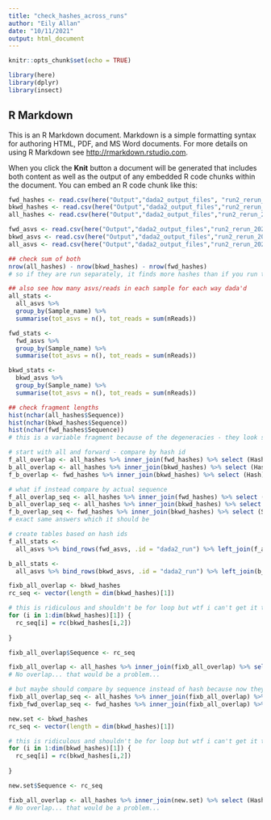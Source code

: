 ```yaml
---
title: "check_hashes_across_runs"
author: "Eily Allan"
date: "10/11/2021"
output: html_document
---
```


```r
knitr::opts_chunk$set(echo = TRUE)

library(here)
library(dplyr)
library(insect)
```

## R Markdown

This is an R Markdown document. Markdown is a simple formatting syntax for authoring HTML, PDF, and MS Word documents. For more details on using R Markdown see <http://rmarkdown.rstudio.com>.

When you click the **Knit** button a document will be generated that includes both content as well as the output of any embedded R code chunks within the document. You can embed an R code chunk like this:

```r
fwd_hashes <- read.csv(here("Output","dada2_output_files", "run2_rerun_20211013","COI_fwds_hash_key.csv"))
bkwd_hashes <- read.csv(here("Output","dada2_output_files","run2_rerun_20211013","COI_bkwds_hash_key.csv"))
all_hashes <- read.csv(here("Output","dada2_output_files","run2_rerun_20211008","COI_hash_key.csv"))

fwd_asvs <- read.csv(here("Output","dada2_output_files","run2_rerun_20211013","COI_fwds_ASV_table.csv"))
bkwd_asvs <- read.csv(here("Output","dada2_output_files","run2_rerun_20211013","COI_bkwds_ASV_table.csv"))
all_asvs <- read.csv(here("Output","dada2_output_files","run2_rerun_20211008","COI_ASV_table.csv"))
```

```r

## check sum of both 
nrow(all_hashes) - nrow(bkwd_hashes) - nrow(fwd_hashes)
# so if they are run separately, it finds more hashes than if you run them individually.... 

## also see how many asvs/reads in each sample for each way dada'd
all_stats <- 
  all_asvs %>% 
  group_by(Sample_name) %>%
  summarise(tot_asvs = n(), tot_reads = sum(nReads)) 

fwd_stats <- 
  fwd_asvs %>% 
  group_by(Sample_name) %>%
  summarise(tot_asvs = n(), tot_reads = sum(nReads)) 

bkwd_stats <- 
  bkwd_asvs %>% 
  group_by(Sample_name) %>%
  summarise(tot_asvs = n(), tot_reads = sum(nReads)) 

## check fragment lengths
hist(nchar(all_hashes$Sequence))
hist(nchar(bkwd_hashes$Sequence))
hist(nchar(fwd_hashes$Sequence))
# this is a variable fragment because of the degeneracies - they look similar so just leave them 

```

```r

# start with all and forward - compare by hash id 
f_all_overlap <- all_hashes %>% inner_join(fwd_hashes) %>% select (Hash) %>% mutate (status = "shared") 
b_all_overlap <- all_hashes %>% inner_join(bkwd_hashes) %>% select (Hash) %>% mutate (status = "shared") 
f_b_overlap <- fwd_hashes %>% inner_join(bkwd_hashes) %>% select (Hash) %>% mutate (status = "shared") 

# what if instead compare by actual sequence
f_all_overlap_seq <- all_hashes %>% inner_join(fwd_hashes) %>% select (Sequence) %>% mutate (status = "shared") 
b_all_overlap_seq <- all_hashes %>% inner_join(bkwd_hashes) %>% select (Sequence) %>% mutate (status = "shared") 
f_b_overlap_seq <- fwd_hashes %>% inner_join(bkwd_hashes) %>% select (Sequence) %>% mutate (status = "shared") 
# exact same answers which it should be 

# create tables based on hash ids 
f_all_stats <- 
  all_asvs %>% bind_rows(fwd_asvs, .id = "dada2_run") %>% left_join(f_all_overlap)%>% group_by(dada2_run, status)%>% summarise (nReads = sum(nReads), nhash = n_distinct(Hash))

b_all_stats <- 
  all_asvs %>% bind_rows(bkwd_asvs, .id = "dada2_run") %>% left_join(b_all_overlap)%>% group_by(dada2_run, status)%>% summarise (nReads = sum(nReads), nhash = n_distinct(Hash))

```

```r
fixb_all_overlap <- bkwd_hashes
rc_seq <- vector(length = dim(bkwd_hashes)[1])

# this is ridiculous and shouldn't be for loop but wtf i can't get it to work 
for (i in 1:dim(bkwd_hashes)[1]) {
  rc_seq[i] = rc(bkwd_hashes[i,2])
  
}

fixb_all_overlap$Sequence <- rc_seq

fixb_all_overlap <- all_hashes %>% inner_join(fixb_all_overlap) %>% select (Hash) %>% mutate (status = "shared") 
# No overlap... that would be a problem... 

# but maybe should compare by sequence instead of hash because now they are RC'd so should be right direction but maybe given a different hash id 
fixb_all_overlap_seq <- all_hashes %>% inner_join(fixb_all_overlap) %>% select (Sequence) %>% mutate (status = "shared") 
fixb_fwd_overlap_seq <- fwd_hashes %>% inner_join(fixb_all_overlap) %>% select (Sequence) %>% mutate (status = "shared") 


```

```r
new.set <- bkwd_hashes
rc_seq <- vector(length = dim(bkwd_hashes)[1])

# this is ridiculous and shouldn't be for loop but wtf i can't get it to work 
for (i in 1:dim(bkwd_hashes)[1]) {
  rc_seq[i] = rc(bkwd_hashes[i,2])
  
}

new.set$Sequence <- rc_seq

fixb_all_overlap <- all_hashes %>% inner_join(new.set) %>% select (Hash) %>% mutate (status = "shared") 
# No overlap... that would be a problem... 

```

